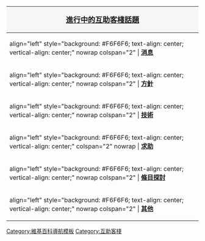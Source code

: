 <!--{{clr}}<center>-->
{| class="wikitable" style="background:none; width:{{{width|100%}}}; font-size: {{{fontsize|90%}}}; margin: {{{margin|auto}}};"
! colspan="3" style="background: #F6F6F6; height:40px;" | <big>'''[[Wikipedia:互助客栈|進行中的互助客棧話題]]'''</big>
|-
| align="left" style="background: #F6F6F6; text-align: center; vertical-align: center;" nowrap colspan="2" | '''[[Wikipedia:互助客栈/消息|消息]]'''
| align="left" | {{#invoke:PatternedCandidateUtils2|listtalk|Wikipedia:互助客栈/消息}}
|-
| align="left" style="background: #F6F6F6; text-align: center; vertical-align: center;" nowrap colspan="2" | '''[[Wikipedia:互助客栈/方针|方針]]'''
| align="left" | {{#invoke:PatternedCandidateUtils2|listtalk|Wikipedia:互助客栈/方针}}
|-
| align="left" style="background: #F6F6F6; text-align: center; vertical-align: center;" nowrap colspan="2" | '''[[Wikipedia:互助客栈/技术|技術]]'''
| align="left" | {{#invoke:PatternedCandidateUtils2|listtalk|Wikipedia:互助客栈/技术}}
|-
| align="left" style="background: #F6F6F6; text-align: center; vertical-align: center;" colspan="2" nowrap | '''[[Wikipedia:互助客栈/求助|求助]]'''
| align="left" | {{#invoke:PatternedCandidateUtils2|listtalk|Wikipedia:互助客栈/求助}}
|-
| align="left" style="background: #F6F6F6; text-align: center; vertical-align: center;" nowrap colspan="2" | '''[[Wikipedia:互助客栈/条目探讨|條目探討]]'''
| align="left" | {{#invoke:PatternedCandidateUtils2|listtalk|Wikipedia:互助客栈/条目探讨}}
|-
| align="left" style="background: #F6F6F6; text-align: center; vertical-align: center;" nowrap colspan="2" | '''[[Wikipedia:互助客栈/其他|其他]]'''
| align="left" | {{#invoke:PatternedCandidateUtils2|listtalk|Wikipedia:互助客栈/其他}}
|}<!--
</center>
--><noinclude>[[Category:維基百科導航模板]][[Category:互助客棧]]</noinclude>